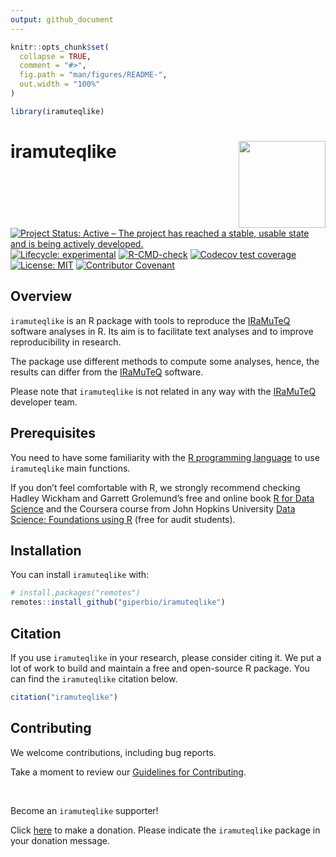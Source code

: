 ```yaml
---
output: github_document
---
```


<!-- README.md is generated from README.Rmd. Please edit that file -->

```r
knitr::opts_chunk$set(
  collapse = TRUE,
  comment = "#>",
  fig.path = "man/figures/README-",
  out.width = "100%"
)

library(iramuteqlike)
```

# iramuteqlike <a href="https://giperbio.github.io/iramuteqlike/"><img src="man/figures/logo.png" style="float:right; height:139px;" /></a>

<!-- badges: start -->
[![Project Status: Active – The project has reached a stable, usable state and is being actively developed.](https://www.repostatus.org/badges/latest/active.svg)](https://www.repostatus.org/#active)
[![Lifecycle: experimental](https://img.shields.io/badge/lifecycle-experimental-orange.svg)](https://lifecycle.r-lib.org/articles/stages.html#experimental)
[![R-CMD-check](https://github.com/giperbio/iramuteqlike/workflows/R-CMD-check/badge.svg)](https://github.com/giperbio/iramuteqlike/actions)
[![Codecov test coverage](https://codecov.io/gh/giperbio/iramuteqlike/branch/main/graph/badge.svg)](https://app.codecov.io/gh/giperbio/iramuteqlike?branch=main)
[![License: MIT](https://img.shields.io/badge/license-MIT-green)](https://choosealicense.com/licenses/mit/)
[![Contributor Covenant](https://img.shields.io/badge/Contributor%20Covenant-v2.0%20adopted-ff69b4.svg)](https://giperbio.github.io/iramuteqlike/CODE_OF_CONDUCT.html)
<!-- badges: end -->

## Overview

`iramuteqlike` is an R package with tools to reproduce the [IRaMuTeQ](http://www.iramuteq.org/) software analyses in R. Its aim is to facilitate text analyses and to improve reproducibility in research.

The package use different methods to compute some analyses, hence, the results can differ from the [IRaMuTeQ](http://www.iramuteq.org/) software.

Please note that `iramuteqlike` is not related in any way with the [IRaMuTeQ](http://www.iramuteq.org/) developer team.

## Prerequisites

You need to have some familiarity with the [R programming language](https://www.r-project.org/) to use `iramuteqlike` main functions.

If you don't feel comfortable with R, we strongly recommend checking Hadley Wickham and Garrett Grolemund's free and online book [R for Data Science](https://r4ds.had.co.nz/) and the Coursera course from John Hopkins University [Data Science: Foundations using R](https://www.coursera.org/specializations/data-science-foundations-r) (free for audit students).

## Installation

You can install `iramuteqlike` with:

``` r
# install.packages("remotes")
remotes::install_github("giperbio/iramuteqlike")
```

## Citation

If you use `iramuteqlike` in your research, please consider citing it. We put a lot of work to build and maintain a free and open-source R package. You can find the `iramuteqlike` citation below.

```r
citation("iramuteqlike")
```

## Contributing

We welcome contributions, including bug reports.

Take a moment to review our [Guidelines for Contributing](https://giperbio.github.io/iramuteqlike/CONTRIBUTING.html).

<br>

Become an `iramuteqlike` supporter!

Click [here](https://github.com/sponsors/danielvartan) to make a donation. Please indicate the `iramuteqlike` package in your donation message.
